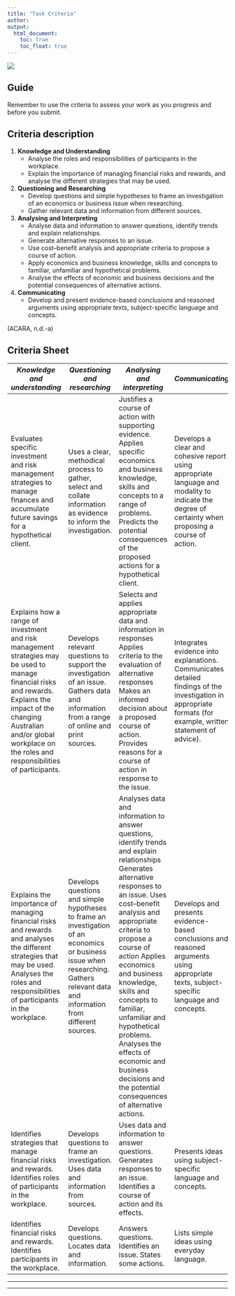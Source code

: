 ```yaml
---
title: "Task Criteria"
author:  
output:
  html_document:
    toc: true
    toc_float: true
---
```


<div style="position: relative; bottom: 0; left: 0; width: 30%;">
  ![](images/AscLogo.png) 
</div>

## Guide

Remember to use the criteria to assess your work as you progress and before you submit.

## Criteria description

1. **Knowledge and Understanding**
    + Analyse the roles and responsibilities of participants in the workplace.
    + Explain the importance of managing financial risks and rewards, and analyse the different strategies that may be used.
2. **Questioning and Researching**
    + Develop questions and simple hypotheses to frame an investigation of an economics or business issue when researching.
    + Gather relevant data and information from different sources.
3. **Analysing and Interpreting**
    + Analyse data and information to answer questions, identify trends and explain relationships. 
    + Generate alternative responses to an issue. 
    + Use cost–benefit analysis and appropriate criteria to propose a course of action. 
    + Apply economics and business knowledge, skills and concepts to familiar, unfamiliar and hypothetical problems. 
    + Analyse the effects of economic and business decisions and the potential consequences of alternative actions.
4. **Communicating**
    + Develop and present evidence-based conclusions and reasoned arguments using appropriate texts, subject-specific language and concepts.
    
(ACARA, n.d.-a)

## Criteria Sheet



 *Knowledge and understanding*  | *Questioning and researching*  | *Analysing and interpreting*   | *Communicating*                | **Grade Achieved**
--------------------------------|--------------------------------|--------------------------------|--------------------------------|-----------------------
Evaluates specific investment and risk management strategies to manage finances and accumulate future savings for a hypothetical client. | 	Uses a clear, methodical process to gather, select and collate information as evidence to inform the investigation.|Justifies a course of action with supporting evidence. Applies specific economics and business knowledge, skills and concepts to a range of problems. Predicts the potential consequences of the proposed actions for a hypothetical client.|Develops a clear and cohesive report using appropriate language and modality to indicate the degree of certainty when proposing a course of action.|     **A**
Explains how a range of investment and risk management strategies may be used to manage financial risks and rewards. Explains the impact of the changing Australian and/or global workplace on the roles and responsibilities of participants. |Develops relevant questions to support the investigation of an issue. Gathers data and information from a range of online and print sources. |Selects and applies appropriate data and information in responses Applies criteria to the evaluation of alternative responses Makes an informed decision about a proposed course of action. Provides reasons for a course of action in response to the issue.	|Integrates evidence into explanations. Communicates detailed findings of the investigation in appropriate formats (for example, written statement of advice).|     **B**
Explains the importance of managing financial risks and rewards and analyses the different strategies that may be used. Analyses the roles and responsibilities of participants in the workplace. |Develops questions and simple hypotheses to frame an investigation of an economics or business issue when researching. Gathers relevant data and information from different sources.	|Analyses data and information to answer questions, identify trends and explain relationships Generates alternative responses to an issue. Uses cost–benefit analysis and appropriate criteria to propose a course of action Applies economics and business knowledge, skills and concepts to familiar, unfamiliar and hypothetical problems. Analyses the effects of economic and business decisions and the potential consequences of alternative actions. |Develops and presents evidence-based conclusions and reasoned arguments using appropriate texts, subject-specific language and concepts.|     **C**
Identifies strategies that manage financial risks and rewards. Identifies roles of participants in the workplace. |Develops questions to frame an investigation. Uses data and information from sources. |Uses data and information to answer questions. Generates responses to an issue. Identifies a course of action and its effects. |Presents ideas using subject-specific language and concepts.|     **D**
Identifies financial risks and rewards. Identifies participants in the workplace. |Develops questions. Locates data and information.	|Answers questions. Identifies an issue. States some actions. |Lists simple ideas using everyday language.|     **E**


***  

***




